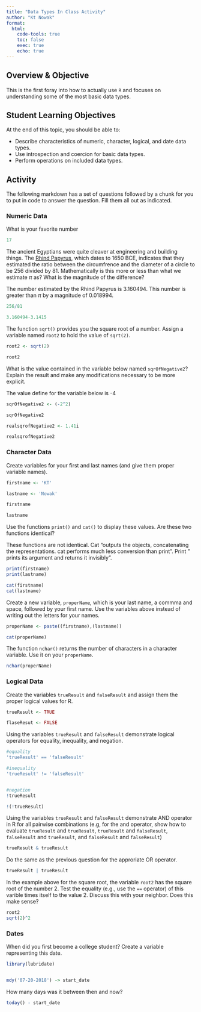 ```yaml
---
title: "Data Types In Class Activity"
author: "Kt Nowak"
format: 
  html:
    code-tools: true
    toc: false
    exec: true
    echo: true
---
```


## Overview & Objective

This is the first foray into how to actually use `R` and focuses on understanding some of the most basic data types.

## Student Learning Objectives

At the end of this topic, you should be able to:  

 - Describe characteristics of numeric, character, logical, and date data types.  
 - Use introspection and coercion for basic data types. 
 - Perform operations on included data types.  


## Activity

The following markdown has a set of questions followed by a chunk for you to put in code to answer the question.  Fill them all out as indicated.


### Numeric Data

What is your favorite number

```r

17

```


The ancient Egyptians were quite cleaver at engineering and building things.  The [Rhind Papyrus](https://en.wikipedia.org/wiki/Rhind_Mathematical_Papyrus), which dates to 1650 BCE, indicates that they estimated the ratio between the circumfrence and the diameter of a circle to be 256 divided by 81.  Mathematically is this more or less than what we estimate $\pi$ as?  What is the magnitude of the difference?

The number estimated by the Rhind Papyrus is 3.160494. This number is greater than $\pi$ by a magnitude of 0.018994.  

```r

256/81

3.160494-3.1415

```



The function `sqrt()` provides you the square root of a number. Assign a variable named `root2` to hold the value of `sqrt(2)`.

```r

root2 <- sqrt(2)

root2

```


What is the value contained in the variable below named `sqrOfNegative2`?  Explain the result and make any modifications necessary to be more explicit.

The value define for the variable below is -4 

```r

sqrOfNegative2 <- (-2^2)

sqrOfNegative2

realsqrofNegative2 <- 1.41i

realsqrofNegative2

```



### Character Data

Create variables for your first and last names (and give them proper variable names).

```r

firstname <- 'KT'

lastname <- 'Nowak'

firstname

lastname

```


Use the functions `print()` and `cat()` to display these values.  Are these two functions identical?

These functions are not identical. Cat "outputs the objects, concatenating the representations. cat performs much less conversion than print". Print " prints its argument and returns it invisibly".

```r

print(firstname)
print(lastname)

cat(firstname)
cat(lastname)

```


Create a new variable, `properName`, which is your last name, a commma and space, followed by your first name.  Use the variables above instead of writing out the letters for your names.

```r

properName <- paste((firstname),(lastname))

cat(properName)

```


The function `nchar()` returns the number of characters in a character variable.  Use it on your `properName`.

```r

nchar(properName)

```


### Logical Data 

Create the variables `trueResult` and `falseResult` and assign them the proper logical values for R.

```r

trueResult <- TRUE

flaseResut <- FALSE


```


Using the variables `trueResult` and `falseResult` demonstrate logical operators for equality, inequality, and negation.

```r

#equality
'trueResult' == 'falseResult'

#inequality
'trueResult' != 'falseResult'


#negation
!trueResult

!(!trueResult)


```


Using the variables `trueResult` and `falseResult` demonstrate AND operator in R for all pairwise combinations (e.g, for the and operator, show how to evaluate `trueResult` and `trueResult`, `trueResult` and `falseResult`, `falseResult` and `trueResult`, and `falseResult` and `falseResult`)

```r

trueResult & trueResult

```

Do the same as the previous question for the approriate OR operator.

```r
trueResult | trueResult

```


In the example above for the square root, the variable `root2` has the square root of the number $2$.  Test the equality (e.g., use the `==` operator) of this varible times itself to the value $2$. Discuss this with your neighbor.  Does this make sense?

```r

root2
sqrt(2)^2

```



### Dates


When did you first become a college student?  Create a variable representing this date.

```r

library(lubridate)


mdy('07-20-2018') -> start_date

```


How many days was it between then and now?

```r

today() - start_date


```


